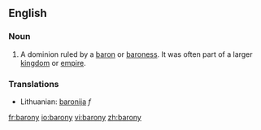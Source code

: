 ==English==
===Noun===
#A dominion ruled by a [[baron]] or [[baroness]].  It was often part of a larger [[kingdom]] or [[empire]].

===Translations===
*Lithuanian: [[baronija]] ''f''

[[fr:barony]]
[[io:barony]]
[[vi:barony]]
[[zh:barony]]